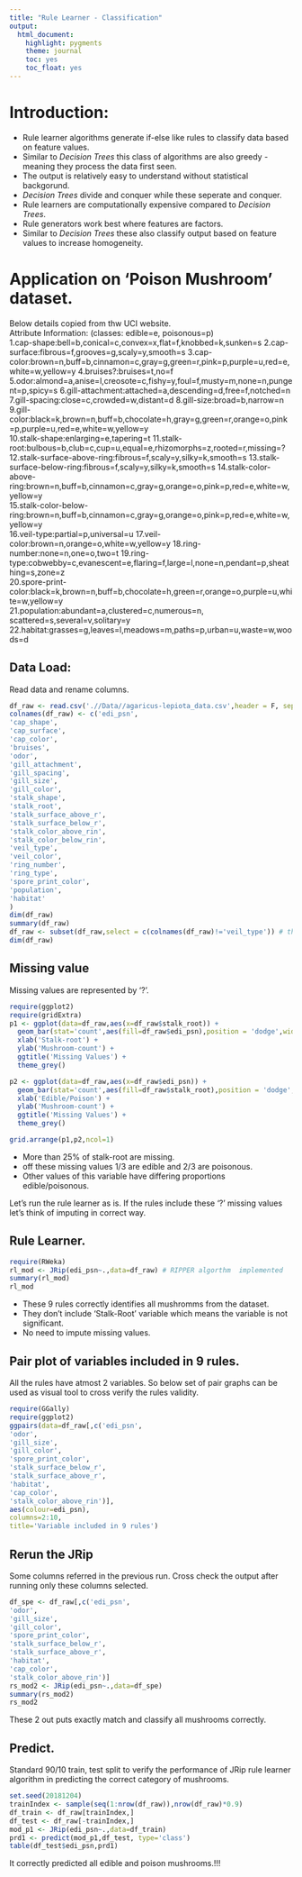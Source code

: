---
title: "Rule Learner - Classification"
output: 
  html_document: 
    highlight: pygments
    theme: journal
    toc: yes
    toc_float: yes
---


# Introduction:  

  * Rule learner algorithms generate if-else like rules to classify data based on feature values.  
  * Similar to *Decision Trees* this class of algorithms are also greedy - meaning they process the data first seen.  
  * The output is relatively easy to understand without statistical backgorund.  
  * *Decision Trees* divide and conquer while these seperate and conquer.  
  * Rule learners are computationally expensive compared to *Decision Trees*.  
  * Rule generators work best where features are factors.  
  * Similar to *Decision Trees* these also classify output based on feature values to increase homogeneity.  

# Application on 'Poison Mushroom' dataset.  
Below details copied from thw UCI website.  
Attribute Information: (classes: edible=e, poisonous=p)  
1.cap-shape:bell=b,conical=c,convex=x,flat=f,knobbed=k,sunken=s
2.cap-surface:fibrous=f,grooves=g,scaly=y,smooth=s
3.cap-color:brown=n,buff=b,cinnamon=c,gray=g,green=r,pink=p,purple=u,red=e,white=w,yellow=y
4.bruises?:bruises=t,no=f
5.odor:almond=a,anise=l,creosote=c,fishy=y,foul=f,musty=m,none=n,pungent=p,spicy=s
6.gill-attachment:attached=a,descending=d,free=f,notched=n
7.gill-spacing:close=c,crowded=w,distant=d
8.gill-size:broad=b,narrow=n
9.gill-color:black=k,brown=n,buff=b,chocolate=h,gray=g,green=r,orange=o,pink=p,purple=u,red=e,white=w,yellow=y  
10.stalk-shape:enlarging=e,tapering=t
11.stalk-root:bulbous=b,club=c,cup=u,equal=e,rhizomorphs=z,rooted=r,missing=?
12.stalk-surface-above-ring:fibrous=f,scaly=y,silky=k,smooth=s
13.stalk-surface-below-ring:fibrous=f,scaly=y,silky=k,smooth=s
14.stalk-color-above-ring:brown=n,buff=b,cinnamon=c,gray=g,orange=o,pink=p,red=e,white=w,yellow=y  
15.stalk-color-below-ring:brown=n,buff=b,cinnamon=c,gray=g,orange=o,pink=p,red=e,white=w,yellow=y  
16.veil-type:partial=p,universal=u
17.veil-color:brown=n,orange=o,white=w,yellow=y
18.ring-number:none=n,one=o,two=t
19.ring-type:cobwebby=c,evanescent=e,flaring=f,large=l,none=n,pendant=p,sheathing=s,zone=z  
20.spore-print-color:black=k,brown=n,buff=b,chocolate=h,green=r,orange=o,purple=u,white=w,yellow=y  
21.population:abundant=a,clustered=c,numerous=n, scattered=s,several=v,solitary=y  
22.habitat:grasses=g,leaves=l,meadows=m,paths=p,urban=u,waste=w,woods=d  

## Data Load:  

Read data and rename columns.

```{r RL_mus_load,  cache=T, warning=T}
df_raw <- read.csv('.//Data//agaricus-lepiota_data.csv',header = F, sep = ",")
colnames(df_raw) <- c('edi_psn',
'cap_shape',
'cap_surface',
'cap_color',
'bruises',
'odor',
'gill_attachment',
'gill_spacing',
'gill_size',
'gill_color',
'stalk_shape',
'stalk_root',
'stalk_surface_above_r',
'stalk_surface_below_r',
'stalk_color_above_rin',
'stalk_color_below_rin',
'veil_type',
'veil_color',
'ring_number',
'ring_type',
'spore_print_color',
'population',
'habitat'
)
dim(df_raw)
summary(df_raw)
df_raw <- subset(df_raw,select = c(colnames(df_raw)!='veil_type')) # this column has only 1 value so no infomation
dim(df_raw)
```
## Missing value  

Missing values are represented by '?'.  

```{r rl_mus_miss, cache=T, warning=T}
require(ggplot2)
require(gridExtra)
p1 <- ggplot(data=df_raw,aes(x=df_raw$stalk_root)) +
  geom_bar(stat='count',aes(fill=df_raw$edi_psn),position = 'dodge',width=0.6) +
  xlab('Stalk-root') +
  ylab('Mushroom-count') +
  ggtitle('Missing Values') +
  theme_grey()

p2 <- ggplot(data=df_raw,aes(x=df_raw$edi_psn)) +
  geom_bar(stat='count',aes(fill=df_raw$stalk_root),position = 'dodge',width=0.6) +
  xlab('Edible/Poison') +
  ylab('Mushroom-count') +
  ggtitle('Missing Values') +
  theme_grey()

grid.arrange(p1,p2,ncol=1)
```
  
- More than 25% of stalk-root are missing.  
- off these missing values 1/3 are edible and 2/3 are poisonous.  
- Other values of this variable have differing proportions edible/poisonous. 

Let's run the rule learner as is. If the rules include these '?' missing values let's think of imputing in correct way.  

## Rule Learner.  

```{r rl_mus_rulearn, cache=T,warning=T}
require(RWeka)
rl_mod <- JRip(edi_psn~.,data=df_raw) # RIPPER algorthm  implemented
summary(rl_mod)
rl_mod
```  

- These 9 rules correctly identifies all mushromms from the dataset.  
- They don't include 'Stalk-Root' variable which means the variable is not significant.
- No need to impute missing values.  

## Pair plot of variables included in 9 rules. 

All the rules have atmost 2 variables. So below set of pair graphs can be used as visual tool to cross verify the rules validity.  

```{r,fig.width=12,fig.height=20}
require(GGally)
require(ggplot2)
ggpairs(data=df_raw[,c('edi_psn',
'odor',
'gill_size',
'gill_color',
'spore_print_color',
'stalk_surface_below_r',
'stalk_surface_above_r',
'habitat',
'cap_color',
'stalk_color_above_rin')],
aes(colour=edi_psn),
columns=2:10,
title='Variable included in 9 rules')
```

## Rerun the JRip  

Some columns referred in the previous run. Cross check the output after running only these columns selected.

```{r rl_rerun, cache=T, warning=T}
df_spe <- df_raw[,c('edi_psn',
'odor',
'gill_size',
'gill_color',
'spore_print_color',
'stalk_surface_below_r',
'stalk_surface_above_r',
'habitat',
'cap_color',
'stalk_color_above_rin')]
rs_mod2 <- JRip(edi_psn~.,data=df_spe)
summary(rs_mod2)
rs_mod2
```

  
These 2 out puts exactly match and classify all mushrooms correctly.  

## Predict.  

Standard 90/10 train,  test split to verify the performance of JRip rule learner algorithm in predicting the correct category of mushrooms.  

```{r rl_pred, cache=T,warning=T}
set.seed(20181204)
trainIndex <- sample(seq(1:nrow(df_raw)),nrow(df_raw)*0.9)
df_train <- df_raw[trainIndex,]
df_test <- df_raw[-trainIndex,]
mod_p1 <- JRip(edi_psn~.,data=df_train)
prd1 <- predict(mod_p1,df_test, type='class')
table(df_test$edi_psn,prd1)
```

It correctly predicted all edible and poison mushrooms.!!!